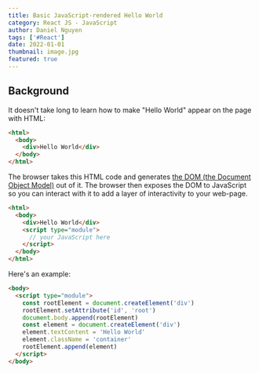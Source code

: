 ```yaml
---
title: Basic JavaScript-rendered Hello World
category: React JS - JavaScript
author: Daniel Nguyen
tags: ['#React']
date: 2022-01-01
thumbnail: image.jpg
featured: true
---
```


## Background

It doesn't take long to learn how to make "Hello World" appear on the page with
HTML:

```html
<html>
  <body>
    <div>Hello World</div>
  </body>
</html>
```

The browser takes this HTML code and generates
[the DOM (the Document Object Model)](https://developer.mozilla.org/en-US/docs/Web/API/Document_Object_Model/Introduction)
out of it. The browser then exposes the DOM to JavaScript so you can interact
with it to add a layer of interactivity to your web-page.

```html
<html>
  <body>
    <div>Hello World</div>
    <script type="module">
      // your JavaScript here
    </script>
  </body>
</html>
```

Here's an example:

```html
<body>
  <script type="module">
    const rootElement = document.createElement('div')
    rootElement.setAttribute('id', 'root')
    document.body.append(rootElement)
    const element = document.createElement('div')
    element.textContent = 'Hello World'
    element.className = 'container'
    rootElement.append(element)
  </script>
</body>
```
